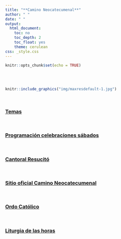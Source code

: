```yaml
---
title: "**Camino Neocatecumenal**"
author: " "
date: " "
output:
  html_document:
    toc: no
    toc_depth: 2
    toc_float: yes
    theme: cerulean
css: _style.css
---
```

  


```r
knitr::opts_chunk$set(echo = TRUE)
```

</br></br>

```r
knitr::include_graphics("img/maxresdefault-1.jpg")
```

</br>

### <a href="https://dgonxalex80.github.io/camino/temas.html" target="_blank"><strong>Temas</strong></a>

</br>

### <a href="https://dgonxalex80.github.io/camino/programacion.html" target="_blank"><strong>Programación celebraciones sábados</strong></a>

</br>

### <a href="https://neocatechumenaleiter.org/cantoral-resucito/" target="_blank"><strong>Cantoral Resucitó</strong></a>



</br>


### <a href="https://neocatechumenaleiter.org/" target="_blank"><strong>Sitio oficial Camino Neocatecumenal</strong></a>

</br>

### <a href="https://gcatholic.org/calendar/2024/CO-es.htm" target="_blank"><strong>Ordo Católico</strong></a>

</br>

### <a href="https://liturgiadelashoras.github.io/" target="_blank"><strong>Liturgia de las horas</strong></a> 


</br>



